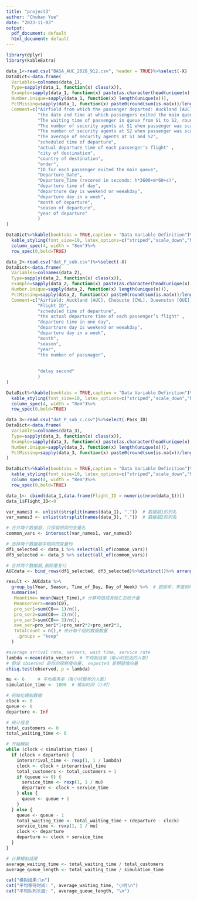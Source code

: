 ```yaml
---
title: "project3"
author: "Chuhan Yue"
date: "2023-11-03"
output:
  pdf_document: default
  html_document: default
---
```


```r
library(dplyr)
library(kableExtra)
```

```r
data_1<-read.csv("BASA_AUC_2028_912.csv", header = TRUE)%>%select(-X)
DataDict<-data.frame(
  Variables=colnames(data_1),
  Type=sapply(data_1, function(x) class(x)),
  Example=sapply(data_1, function(x) paste(as.character(head(unique(x),5)), collapse = ", ")),
  Number.Unique=sapply(data_1, function(x) length(unique(x))),
  PctMissing=sapply(data_1, function(x) paste0(round(sum(is.na(x))/length(x), 4)*100,"%" ) ),
  Comment=c("Airfield from which the passenger departed: Auckland [AUC], Chebucto [CWL], Queenston [QUE], SaintFrancois [SAF]",
            "the date and time at which passengers exited the main queue S2, recorded to the nearest minute;",
            "The waiting time of passenger in queue from S1 to S2, rounded up to the minute",
            "The number of security agents at S1 when passenger was scaned",
            "The number of security agents at S2 when passenger was scaned",
            "The average of security agents at S1 and S2",
            "scheduled time of departure",
            "actual departure time of each passenger’s flight" ,
            "city of destination",
            "country of destination",
            "order",
            "ID for each passenger exited the main queue",
            "Departure_Date",
            "Departure_Time (recored in seconds: h*3600+m*60+s)",
            "departure time of day",
            "departrure day is weekend or weeakday",
            "departure day in a week",
            "month of departure",
            "season of departure",
            "year of departure"
            )
)

DataDict%>%kable(booktabs = TRUE,caption = "Data Variable Definition")%>%
  kable_styling(font_size=10, latex_options=c("striped","scale_down","hold_position"))%>%
  column_spec(4, width = "8em")%>%
  row_spec(0,bold=TRUE)
```

```r
data_2<-read.csv("dat_F_sub.csv")%>%select(-X)
DataDict<-data.frame(
  Variables=colnames(data_2),
  Type=sapply(data_2, function(x) class(x)),
  Example=sapply(data_2, function(x) paste(as.character(head(unique(x),5)), collapse = ", ")),
  Number.Unique=sapply(data_2, function(x) length(unique(x))),
  PctMissing=sapply(data_2, function(x) paste0(round(sum(is.na(x))/length(x), 4)*100,"%" ) ),
  Comment=c("Airfield: Auckland [AUC], Chebucto [CWL], Queenston [QUE], SaintFrancois [SAF]",
            "Flight ID",
            "scheduled time of departure",
            "the actual departure time of each passenger’s flight" ,
            "departure time in one day",
            "departrure day is weekend or weeakday",
            "departure day in a week",
            "month",
            "season",
            "year",
            "the number of passnager",
            
            
            "delay second"
            )
)

DataDict%>%kable(booktabs = TRUE,caption = "Data Variable Definition")%>%
  kable_styling(font_size=10, latex_options=c("striped","scale_down","hold_position"))%>%
  column_spec(4, width = "8em")%>%
  row_spec(0,bold=TRUE)
```

```r
data_3<-read.csv("dat_P_sub_c.csv")%>%select(-Pass_ID)
DataDict<-data.frame(
  Variables=colnames(data_3),
  Type=sapply(data_3, function(x) class(x)),
  Example=sapply(data_3, function(x) paste(as.character(head(unique(x),5)), collapse = ", ")),
  Number.Unique=sapply(data_3, function(x) length(unique(x))),
  PctMissing=sapply(data_3, function(x) paste0(round(sum(is.na(x))/length(x), 4)*100,"%" ) )
)

DataDict%>%kable(booktabs = TRUE,caption = "Data Variable Definition")%>%
  kable_styling(font_size=10, latex_options=c("striped","scale_down","hold_position"))%>%
  column_spec(4, width = "8em")%>%
  row_spec(0,bold=TRUE)
```

```r
data_1<- cbind(data_1,data.frame(Flight_ID = numeric(nrow(data_1))))
data_1$Flight_ID<-0

var_names1 <- unlist(strsplit(names(data_1), ","))  # 数据框1的列名
var_names3 <- unlist(strsplit(names(data_3), ","))  # 数据框2的列名

# 合并两个数据框，只保留相同的变量名
common_vars <- intersect(var_names1, var_names3)

# 选择两个数据框中相同的变量列
df1_selected <- data_1 %>% select(all_of(common_vars))
df3_selected <- data_3 %>% select(all_of(common_vars))

# 合并两个数据框,删除重复行
AUCdata <- bind_rows(df1_selected, df3_selected)%>%distinct()%>% arrange(Sch_Departure)
```

```r
result <- AUCdata %>%
  group_by(Year, Season, Time_of_Day, Day_of_Week) %>%  # 按照年、季度和时间段分组
  summarise(
   Meantime= mean(Wait_Time),# 计算均值或其他汇总统计量
   Meanservers=mean(C0),
   pro_ser1=sum(C0== 1)/n(),
   pro_ser2=sum(C0== 2)/n(),
   pro_ser3=sum(C0== 3)/n(),
   ave_ser=pro_ser1*1+pro_ser2*2+pro_ser2*3,
   TotalCount = n(),# 统计每个组的数据数量
    .groups = "keep"
  )
```

```r
#average arrival rate, servers, wait time, service rate
lambda <-mean(data_vector)  # 平均到达率（每小时到达的人数）
# 假设 observed 是你的观察值向量， expected 是期望值向量
chisq.test(observed, p = lambda)

mu <- 6     # 平均服务率（每小时服务的人数）
simulation_time <- 1000  # 模拟时间（小时）

# 初始化模拟数据
clock <- 0
queue <- 0
departure <- Inf

# 统计信息
total_customers <- 0
total_waiting_time <- 0

# 开始模拟
while (clock < simulation_time) {
  if (clock < departure) {
    interarrival_time <- rexp(1, 1 / lambda)
    clock <- clock + interarrival_time
    total_customers <- total_customers + 1
    if (queue == 0) {
      service_time <- rexp(1, 1 / mu)
      departure <- clock + service_time
    } else {
      queue <- queue + 1
    }
  } else {
    queue <- queue - 1
    total_waiting_time <- total_waiting_time + (departure - clock)
    service_time <- rexp(1, 1 / mu)
    clock <- departure
    departure <- clock + service_time
  }
}

# 计算模拟结果
average_waiting_time <- total_waiting_time / total_customers
average_queue_length <- total_waiting_time / simulation_time

cat("模拟结果:\n")
cat("平均等待时间: ", average_waiting_time, "小时\n")
cat("平均队列长度: ", average_queue_length, "\n")
```